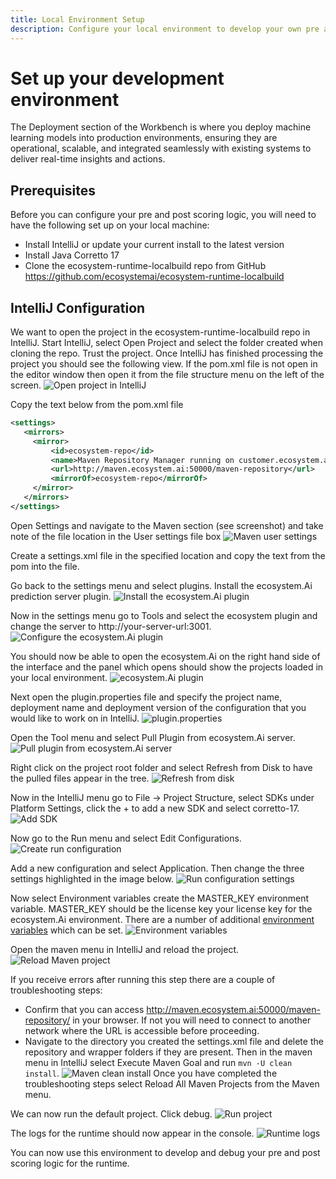 ```yaml
---
title: Local Environment Setup
description: Configure your local environment to develop your own pre and post scoring logic plugins for the runtime.
---
```


# Set up your development environment
The Deployment section of the Workbench is where you deploy machine learning models into production environments, ensuring they are operational, scalable, and integrated seamlessly with existing systems to deliver real-time insights and actions.

## Prerequisites
Before you can configure your pre and post scoring logic, you will need to have the following set up on your local machine:
- Install IntelliJ or update your current install to the latest version
- Install Java Corretto 17 
- Clone the ecosystem-runtime-localbuild repo from GitHub https://github.com/ecosystemai/ecosystem-runtime-localbuild

## IntelliJ Configuration
We want to open the project in the ecosystem-runtime-localbuild repo in IntelliJ. Start IntelliJ, select Open Project and select the folder created when cloning the repo. Trust the project. Once IntelliJ has finished processing the project you should see the following view. If the pom.xml file is not open in the editor window then open it from the file structure menu on the left of the screen.
![Open project in IntelliJ](/images/local_dev_setup/01_import-project.png)

Copy the text below from the pom.xml file
```xml
<settings>
   <mirrors>
     <mirror>
         <id>ecosystem-repo</id>
         <name>Maven Repository Manager running on customer.ecosystem.ai</name>
         <url>http://maven.ecosystem.ai:50000/maven-repository</url>
         <mirrorOf>ecosystem-repo</mirrorOf>
     </mirror>
   </mirrors>
</settings>
```

Open Settings and navigate to the Maven section (see screenshot) and take note of the file location in the User settings file box
![Maven user settings](/images/local_dev_setup/02_maven-settings.png)

Create a settings.xml file in the specified location and copy the text from the pom into the file. 

Go back to the settings menu and select plugins. Install the ecosystem.Ai prediction server plugin.
![Install the ecosystem.Ai plugin](/images/local_dev_setup/03_ecosystem-plugin.png)

Now in the settings menu go to Tools and select the ecosystem plugin and change the server to http://your-server-url:3001.
![Configure the ecosystem.Ai plugin](/images/local_dev_setup/04_ecosystem-plugin-configure.png)

You should now be able to open the ecosystem.Ai on the right hand side of the interface and the panel which opens should show the projects loaded in your local environment.
![ecosystem.Ai plugin](/images/local_dev_setup/05_ecosystem-plugin-menu.png)

Next open the plugin.properties file and specify the project name, deployment name and deployment version of the configuration that you would like to work on in IntelliJ.
![plugin.properties](/images/local_dev_setup/06_plugin-properties.png)

Open the Tool menu and select Pull Plugin from ecosystem.Ai server.
![Pull plugin from ecosystem.Ai server](/images/local_dev_setup/07_pull-plugin.png)

Right click on the project root folder and select Refresh from Disk to have the pulled files appear in the tree.
![Refresh from disk](/images/local_dev_setup/08_refresh-from-disk.png)

Now in the IntelliJ menu go to File -> Project Structure, select SDKs under Platform Settings, click the + to add a new SDK and select corretto-17.
![Add SDK](/images/local_dev_setup/09_add-sdk.png)

Now go to the Run menu and select Edit Configurations.
![Create run configuration](/images/local_dev_setup/10_edit-configurations-menu.png)

Add a new configuration and select Application. Then change the three settings highlighted in the image below.
![Run configuration settings](/images/local_dev_setup/11_edit-configurations.png)

Now select Environment variables create the MASTER_KEY environment variable. MASTER_KEY should be the license key your license key for the ecosystem.Ai environment. There are a number of additional [environment variables](/docs/runtime/environment_variables.mdx) which can be set.
![Environment variables](/images/local_dev_setup/12_environment-variables.png)

Open the maven menu in IntelliJ and reload the project.
![Reload Maven project](/images/local_dev_setup/13_reload-project.png)

If you receive errors after running this step there are a couple of troubleshooting steps:
- Confirm that you can access http://maven.ecosystem.ai:50000/maven-repository/ in your browser. If not you will need to connect to another network where the URL is accessible before proceeding.
- Navigate to the directory you created the settings.xml file and delete the repository and wrapper folders if they are present. Then in the maven menu in IntelliJ select Execute Maven Goal and run `mvn -U clean install`.
![Maven clean install](/images/local_dev_setup/14_mvn-clean.png)
Once you have completed the troubleshooting steps select Reload All Maven Projects from the Maven menu.

We can now run the default project. Click debug.
![Run project](/images/local_dev_setup/15_run-project.png)

The logs for the runtime should now appear in the console.
![Runtime logs](/images/local_dev_setup/16_runtime-logs.png)

You can now use this environment to develop and debug your pre and post scoring logic for the runtime.
